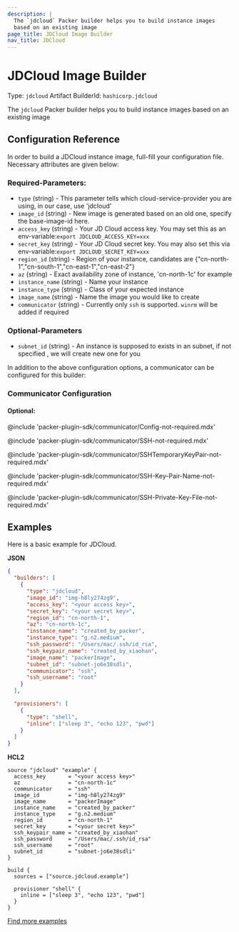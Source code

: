 ```yaml
---
description: |
  The `jdcloud` Packer builder helps you to build instance images
  based on an existing image
page_title: JDCloud Image Builder
nav_title: JDCloud
---
```


# JDCloud Image Builder

Type: `jdcloud`
Artifact BuilderId: `hashicorp.jdcloud`

The `jdcloud` Packer builder helps you to build instance images
based on an existing image

## Configuration Reference

In order to build a JDCloud instance image, full-fill your configuration file. Necessary attributes
are given below:

### Required-Parameters:

- `type` (string) - This parameter tells which cloud-service-provider you are using, in our case, use 'jdcloud'
- `image_id` (string) - New image is generated based on an old one, specify the base-image-id here.
- `access_key` (string) - Your JD Cloud access key. You may set this as an env-variable:`export JDCLOUD_ACCESS_KEY=xxx`
- `secret_key` (string) - Your JD Cloud secret key. You may also set this via env-variable:`export JDCLOUD_SECRET_KEY=xxx`
- `region_id` (string) - Region of your instance, candidates are {"cn-north-1","cn-south-1","cn-east-1","cn-east-2"}
- `az` (string) - Exact availability zone of instance, 'cn-north-1c' for example
- `instance_name` (string) - Name your instance
- `instance_type` (string) - Class of your expected instance
- `image_name` (string) - Name the image you would like to create
- `communicator` (string) - Currently only `ssh` is supported. `winrm` will be added if required

### Optional-Parameters

- `subnet_id` (string) - An instance is supposed to exists in an subnet, if not specified , we will create new one for you

In addition to the above configuration options, a communicator can be configured for this builder:

### Communicator Configuration

#### Optional:

@include 'packer-plugin-sdk/communicator/Config-not-required.mdx'

@include 'packer-plugin-sdk/communicator/SSH-not-required.mdx'

@include 'packer-plugin-sdk/communicator/SSHTemporaryKeyPair-not-required.mdx'

@include 'packer-plugin-sdk/communicator/SSH-Key-Pair-Name-not-required.mdx'

@include 'packer-plugin-sdk/communicator/SSH-Private-Key-File-not-required.mdx'

## Examples

Here is a basic example for JDCloud.

**JSON**

```json
{
  "builders": [
    {
      "type": "jdcloud",
      "image_id": "img-h8ly274zg9",
      "access_key": "<your access key>",
      "secret_key": "<your secret key>",
      "region_id": "cn-north-1",
      "az": "cn-north-1c",
      "instance_name": "created_by_packer",
      "instance_type": "g.n2.medium",
      "ssh_password": "/Users/mac/.ssh/id_rsa",
      "ssh_keypair_name": "created_by_xiaohan",
      "image_name": "packerImage",
      "subnet_id": "subnet-jo6e38sdli",
      "communicator": "ssh",
      "ssh_username": "root"
    }
  ],

  "provisioners": [
    {
      "type": "shell",
      "inline": ["sleep 3", "echo 123", "pwd"]
    }
  ]
}
```

**HCL2**

```hcl
source "jdcloud" "example" {
  access_key       = "<your access key>"
  az               = "cn-north-1c"
  communicator     = "ssh"
  image_id         = "img-h8ly274zg9"
  image_name       = "packerImage"
  instance_name    = "created_by_packer"
  instance_type    = "g.n2.medium"
  region_id        = "cn-north-1"
  secret_key       = "<your secret key>"
  ssh_keypair_name = "created_by_xiaohan"
  ssh_password     = "/Users/mac/.ssh/id_rsa"
  ssh_username     = "root"
  subnet_id        = "subnet-jo6e38sdli"
}

build {
  sources = ["source.jdcloud.example"]

  provisioner "shell" {
    inline = ["sleep 3", "echo 123", "pwd"]
  }
}
```


[Find more examples](https://github.com/hashicorp/packer-plugin-jdcloud/tree/master/example)
